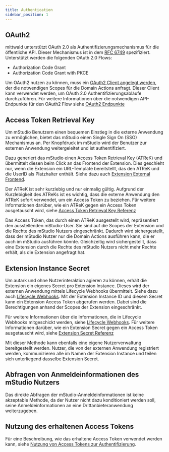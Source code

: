 ```yaml
---
title: Authentication
sidebar_position: 1
---
```


## OAuth2

mittwald unterstützt OAuth 2.0 als Authentifizierungsmechanismus für die öffentliche API. Dieser Mechanismus ist in dem [RFC 6749](https://tools.ietf.org/html/rfc6749) spezifiziert. Unterstützt werden die folgenden OAuth 2.0 Flows:

- Authorization Code Grant
- Authorization Code Grant with PKCE

Um OAuth2 nutzen zu können, muss ein [OAuth2 Client angelegt werden](../../../how-to/create-extension#erstellen-eines-oauth2-clients),
der die notwendigen Scopes für die Domain Actions anfragt.
Dieser Client kann verwendet werden, um OAuth 2.0 Authentifizierungsabläufe durchzuführen.
Für weitere Informationen über die notwendigen API-Endpunkte für den OAuth2 Flow siehe [OAuth2 Endpunkte](../../../reference/api#oauth2)

## Access Token Retrieval Key

Um mStudio Benutzern einen bequemen Einstieg in die externe Anwendung zu ermöglichen,
bietet das mStudio einen Single Sign On (SSO) Mechanismus an.
Per Knopfdruck im mStudio wird der Benutzer zur externen Anwendung weitergeleitet und ist authentifiziert.

Dazu generiert das mStudio einen Access Token Retrieval Key (ATReK) und übermittelt diesen beim Click an das Frontend der Extension.
Dies geschieht nur, wenn die Extension ein URL-Template bereitstellt, das den ATReK und die UserID als Platzhalter enthält.
Siehe dazu auch [Extension External Frontend](../../extensions#external-frontend).

Der ATReK ist sehr kurzlebig und nur einmalig gültig.
Aufgrund der Kurzlebigkeit des ATReKs ist es wichtig, dass die externe Anwendung den ATReK sofort verwendet, um ein Access Token zu beziehen.
Für weitere Informationen darüber, wie ein ATReK gegen ein Access Token ausgetauscht wird, siehe [Access Token Retrieval Key Referenz](../../../reference/api#verwendung-eines-access-token-retrieval-keys)

Das Access Token, das durch einen ATReK ausgestellt wird, repräsentiert den ausstellenden mStudio-User.
Sie sind auf die Scopes der Extension und die Rechte des mStudio Nutzers eingeschränkt.
Dadurch wird sichergestellt, dass der mStudio Nutzer nur die Domain Actions ausführen kann, die er auch im mStudio ausführen könnte.
Gleichzeitig wird sichergestellt, dass eine Extension durch die Rechte des mStudio Nutzers nicht mehr Rechte erhält, als die Extension angefragt hat.

## Extension Instance Secret

Um autark und ohne Nutzerinteraktion agieren zu können, erhält die Extension ein eigenes Secret pro Extension Instance.
Dieses wird der externen Anwendung mittels Lifecycle Webhooks übermittelt.
Siehe dazu auch [Lifecycle Webhooks](../lifecycle-webhooks).
Mit der Extension Instance ID und diesem Secret kann ein Extension Access Token abgerufen werden.
Dabei sind die Berechtigungen anhand der Scopes der Extension eingeschränkt.

Für weitere Informationen über die Informationen, die in Lifecycle Webhooks mitgeschickt werden, siehe [Lifecycle Webhooks](../../../reference/webhooks).
Für weitere Informationen darüber, wie ein Extension Secret gegen ein Access Token ausgetauscht wird, siehe [Extension Secret Referenz](../../../reference/api#authentifizierung-mittels-extension-instance-secret)

Mit dieser Methode kann ebenfalls eine eigene Nutzerverwaltung bereitgestellt werden.
Nutzer, die von der externen Anwendung registriert werden,
kommunizieren alle im Namen der Extension Instance und teilen sich unterliegend dasselbe Extension Secret.

## Abfragen von Anmeldeinformationen des mStudio Nutzers

Das direkte Abfragen der mStudio-Anmeldeinformationen ist keine akzeptable Methode,
da der Nutzer nicht dazu konditioniert werden soll, seine Anmeldeinformationen an eine Drittanbieteranwendung weiterzugeben.

## Nutzung des erhaltenen Access Tokens

Für eine Beschreibung, wie das erhaltene Access Token verwendet werden kann, siehe [Nutzung von Access Tokens zur Authentifizierung](../../../reference/api#nutzung-von-access-tokens-zur-authentifizierung).
